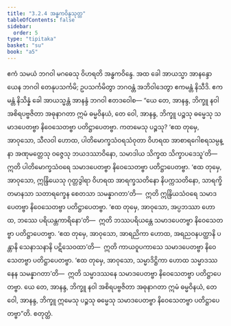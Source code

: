 ```yaml
---
title: "3.2.4 အန္ဓကဝိန္ဒသုတ္တ"
tableOfContents: false
sidebar:
  order: 5
type: "tipitaka"
basket: "su"
book: "a5"
---
```



<DynamicBreadcrumb />

<Division number="114" book="a5">

<Paragraph number="672" book="a5">
ဧကံ သမယံ ဘဂဝါ မဂဓေသု ဝိဟရတိ အန္ဓကဝိန္ဒေ. အထ ခေါ အာယသ္မာ အာနန္ဒော ယေန ဘဂဝါ တေနုပသင်္ကမိ; ဥပသင်္ကမိတွာ ဘဂဝန္တံ အဘိဝါဒေတွာ ဧကမန္တံ နိသီဒိ. ဧကမန္တံ နိသိန္နံ ခေါ အာယသ္မန္တံ အာနန္ဒံ ဘဂဝါ ဧတဒဝေါစ—
</Paragraph>

<Paragraph number="673" book="a5">
“ယေ တေ, အာနန္ဒ, ဘိက္ခူ နဝါ အစိရပဗ္ဗဇိတာ အဓုနာဂတာ ဣမံ ဓမ္မဝိနယံ, တေ ဝေါ, အာနန္ဒ, ဘိက္ခူ ပဉ္စသု ဓမ္မေသု သမာဒပေတဗ္ဗာ နိဝေသေတဗ္ဗာ ပတိဋ္ဌာပေတဗ္ဗာ. ကတမေသု ပဉ္စသု? ‘ဧထ တုမှေ, အာဝုသော, သီလဝါ ဟောထ, ပါတိမောက္ခသံဝရသံဝုတာ ဝိဟရထ အာစာရဂေါစရသမ္ပန္နာ အဏုမတ္တေသု ဝဇ္ဇေသု ဘယဒဿာဝိနော, သမာဒါယ သိက္ခထ သိက္ခာပဒေသူ’တိ—  ဣတိ ပါတိမောက္ခသံဝရေ သမာဒပေတဗ္ဗာ နိဝေသေတဗ္ဗာ ပတိဋ္ဌာပေတဗ္ဗာ.
</Paragraph>

<Paragraph number="674" book="a5">
‘ဧထ တုမှေ, အာဝုသော, ဣန္ဒြိယေသု ဂုတ္တဒွါရာ ဝိဟရထ အာရက္ခသတိနော နိပက္ကသတိနော, သာရက္ခိတမာနသာ သတာရက္ခေန စေတသာ သမန္နာဂတာ’တိ—  ဣတိ ဣန္ဒြိယသံဝရေ သမာဒပေတဗ္ဗာ နိဝေသေတဗ္ဗာ ပတိဋ္ဌာပေတဗ္ဗာ.
</Paragraph>

<Paragraph number="675" book="a5">
‘ဧထ တုမှေ, အာဝုသော, အပ္ပဘဿာ ဟောထ, ဘဿေ ပရိယန္တကာရိနော’တိ—  ဣတိ ဘဿပရိယန္တေ သမာဒပေတဗ္ဗာ နိဝေသေတဗ္ဗာ ပတိဋ္ဌာပေတဗ္ဗာ.
</Paragraph>

<Paragraph number="676" book="a5">
‘ဧထ တုမှေ, အာဝုသော, အာရညိကာ ဟောထ, အရညဝနပတ္ထာနိ ပန္တာနိ သေနာသနာနိ ပဋိသေဝထာ’တိ—  ဣတိ ကာယဝူပကာသေ သမာဒပေတဗ္ဗာ နိဝေသေတဗ္ဗာ ပတိဋ္ဌာပေတဗ္ဗာ.
</Paragraph>

<Paragraph number="677" book="a5">
‘ဧထ တုမှေ, အာဝုသော, သမ္မာဒိဋ္ဌိကာ ဟောထ သမ္မာဒဿနေန သမန္နာဂတာ’တိ—  ဣတိ သမ္မာဒဿနေ သမာဒပေတဗ္ဗာ နိဝေသေတဗ္ဗာ ပတိဋ္ဌာပေတဗ္ဗာ. ယေ တေ, အာနန္ဒ, ဘိက္ခူ နဝါ အစိရပဗ္ဗဇိတာ အဓုနာဂတာ ဣမံ ဓမ္မဝိနယံ, တေ ဝေါ, အာနန္ဒ, ဘိက္ခူ ဣမေသု ပဉ္စသု ဓမ္မေသု သမာဒပေတဗ္ဗာ နိဝေသေတဗ္ဗာ ပတိဋ္ဌာပေတဗ္ဗာ”တိ.

</Paragraph>
</Division>

<Paragraph number="678" type="center" book="a5">
စတုတ္ထံ.
</Paragraph>